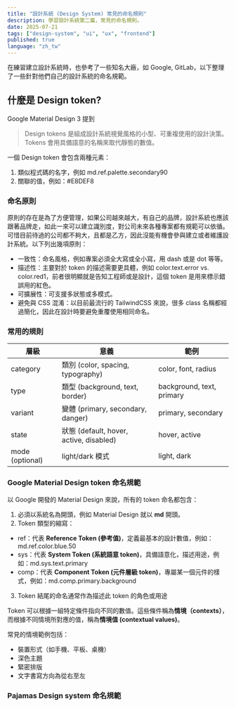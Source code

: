 ```yaml
---
title: "設計系統 (Design System) 常見的命名規則"
description: 學習設計系統第二篇，常見的命名規則。
date: 2025-07-21
tags: ["design-system", "ui", "ux", "frontend"]
published: true
language: "zh_tw"
---
```


在練習建立設計系統時，也參考了一些知名大廠，如 Google, GitLab，以下整理了一些針對他們自己的設計系統的命名規範。

## 什麼是 Design token?

Google Material Design 3 提到

> Design tokens 是組成設計系統視覺風格的小型、可重複使用的設計決策。Tokens 會用具備語意的名稱來取代靜態的數值。

一個 Design token 會包含兩種元素：

1. 類似程式碼的名字，例如 md.ref.palette.secondary90
2. 關聯的值，例如：#E8DEF8

### 命名原則

原則的存在是為了方便管理，如果公司越來越大，有自己的品牌，設計系統也應該跟著品牌走，如此一來可以建立識別度，對公司未來各種專案都有規範可以依循。
可惜目前待過的公司都不夠大，且都是乙方，因此沒能有機會參與建立或者維護設計系統。以下列出幾項原則：

- 一致性：命名風格，例如專案必須全大寫或全小寫，用 dash 或是 dot 等等。
- 描述性：主要對於 token 的描述需要更具體，例如 color.text.error vs. color.red1，前者很明顯就是告知工程師或是設計，這個 token 是用來標示錯誤用的紅色。
- 可擴展性：可支援多狀態或多模式。
- 避免與 CSS 混淆：以目前最流行的 TailwindCSS 來說，很多 class 名稱都經過簡化，因此在設計時要避免重覆使用相同命名。

### 常用的規則

| 層級            | 意義                                    | 範例                      |
| --------------- | --------------------------------------- | ------------------------- |
| category        | 類別 (color, spacing, typography)       | color, font, radius       |
| type            | 類型 (background, text, border)         | background, text, primary |
| variant         | 變體 (primary, secondary, danger)       | primary, secondary        |
| state           | 狀態 (default, hover, active, disabled) | hover, active             |
| mode (optional) | light/dark 模式                         | light, dark               |

### Google Material Design token 命名規範

以 Google 開發的 Material Design 來說，所有的 token 命名都包含：

1. 必須以系統名為開頭，例如 Material Design 就以 **md** 開頭。
2. Token 類型的縮寫：

- ref：代表 **Reference Token (參考值)**，定義最基本的設計數值，例如：md.ref.color.blue.50
- sys：代表 **System Token (系統語意 token)**，具備語意化，描述用途，例如：md.sys.text.primary
- comp：代表 **Component Token (元件層級 token)**，專屬某一個元件的樣式，例如：md.comp.primary.background

3. Token 結尾的命名通常作為描述此 token 的角色或用途

Token 可以根據一組特定條件指向不同的數值。這些條件稱為**情境（contexts）**，而根據不同情境所對應的值，稱為**情境值 (contextual values)**。

常見的情境範例包括：

- 裝置形式（如手機、平板、桌機）
- 深色主題
- 緊密排版
- 文字書寫方向為從右至左

### Pajamas Design system 命名規範
